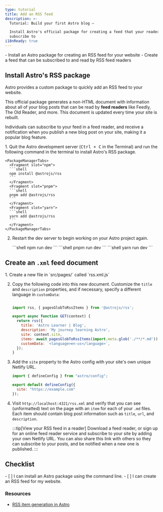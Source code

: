```yaml
---
type: tutorial
title: Add an RSS feed
description: >-
  Tutorial: Build your first Astro blog —

  Install Astro's official package for creating a feed that your readers can
  subscribe to
i18nReady: true
---
```


<PreCheck>
  - Install an Astro package for creating an RSS feed for your website
  - Create a feed that can be subscribed to and read by RSS feed readers
</PreCheck>

## Install Astro's RSS package

Astro provides a custom package to quickly add an RSS feed to your website. 

This official package generates a non-HTML document with information about all of your blog posts that can be read by **feed readers** like Feedly, The Old Reader, and more. This document is updated every time your site is rebuilt.

Individuals can subscribe to your feed in a feed reader, and receive a notification when you publish a new blog post on your site, making it a popular blog feature.

<Steps>
1. Quit the Astro development server (<kbd>Ctrl + C</kbd> in the Terminal) and run the following command in the terminal to install Astro's RSS package.

    <PackageManagerTabs>
      <Fragment slot="npm">
      ```shell
      npm install @astrojs/rss
      ```
      </Fragment>
      <Fragment slot="pnpm">
      ```shell
      pnpm add @astrojs/rss
      ```
      </Fragment>
      <Fragment slot="yarn">
      ```shell
      yarn add @astrojs/rss
      ```
      </Fragment>
    </PackageManagerTabs>

2. Restart the dev server to begin working on your Astro project again.

    <PackageManagerTabs>
      <Fragment slot="npm">
      ```shell
      npm run dev
      ```
      </Fragment>
      <Fragment slot="pnpm">
      ```shell
      pnpm run dev
      ```
      </Fragment>
      <Fragment slot="yarn">
      ```shell
      yarn run dev
      ```
      </Fragment>
    </PackageManagerTabs>
</Steps>

## Create an `.xml` feed document

<Steps>
1. Create a new file in `src/pages/` called `rss.xml.js`

2. Copy the following code into this new document. Customize the `title` and `description` properties, and if necessary, specify a different language in `customData`:

    ```js title="src/pages/rss.xml.js"

    import rss, { pagesGlobToRssItems } from '@astrojs/rss';

    export async function GET(context) {
      return rss({
        title: 'Astro Learner | Blog',
        description: 'My journey learning Astro',
        site: context.site,
        items: await pagesGlobToRssItems(import.meta.glob('./**/*.md')),
        customData: `<language>en-us</language>`,
      });
    }
    ```

3. Add the `site` property to the Astro config with your site's own unique Netlify URL.

    ```js title="astro.config.mjs" ins={4}
    import { defineConfig } from "astro/config";

    export default defineConfig({
      site: "https://example.com"
    });
    ```
    
4. Visit `http://localhost:4321/rss.xml` and verify that you can see (unformatted) text on the page with an `item` for each of your `.md` files. Each item should contain blog post information such as `title`, `url`, and `description`.

    :::tip[View your RSS feed in a reader]
    Download a feed reader, or sign up for an online feed reader service and subscribe to your site by adding your own Netlify URL. You can also share this link with others so they can subscribe to your posts, and be notified when a new one is published.
    :::

</Steps>

<Box icon="check-list">

## Checklist

<Checklist>
- [ ] I can install an Astro package using the command line.
- [ ] I can create an RSS feed for my website.
</Checklist>
</Box>

### Resources

- [RSS item generation in Astro](/en/recipes/rss/#using-glob-imports)
